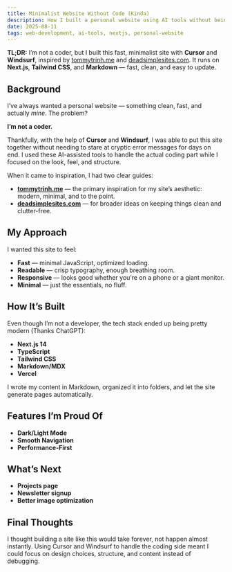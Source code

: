 ```yaml
---
title: Minimalist Website Without Code (Kinda)
description: How I built a personal website using AI tools without being a coder
date: 2025-08-11
tags: web-development, ai-tools, nextjs, personal-website
---  
```


**TL;DR:** I’m not a coder, but I built this fast, minimalist site with **Cursor** and **Windsurf**, inspired by [tommytrinh.me](https://tommytrinh.me/) and [deadsimplesites.com](https://deadsimplesites.com/). It runs on **Next.js**, **Tailwind CSS**, and **Markdown** — fast, clean, and easy to update.

## Background

I’ve always wanted a personal website — something clean, fast, and actually *mine*. The problem?

**I’m not a coder.**

Thankfully, with the help of **Cursor** and **Windsurf**, I was able to put this site together without needing to stare at cryptic error messages for days on end. I used these AI-assisted tools to handle the actual coding part while I focused on the look, feel, and structure.

When it came to inspiration, I had two clear guides:

* **[tommytrinh.me](https://tommytrinh.me/)** — the primary inspiration for my site’s aesthetic: modern, minimal, and to the point.
* **[deadsimplesites.com](https://deadsimplesites.com/)** — for broader ideas on keeping things clean and clutter-free.

## My Approach

I wanted this site to feel:

* **Fast** — minimal JavaScript, optimized loading.
* **Readable** — crisp typography, enough breathing room.
* **Responsive** — looks good whether you’re on a phone or a giant monitor.
* **Minimal** — just the essentials, no fluff.

## How It’s Built

Even though I’m not a developer, the tech stack ended up being pretty modern (Thanks ChatGPT):

* **Next.js 14**
* **TypeScript**
* **Tailwind CSS**
* **Markdown/MDX**
* **Vercel**

I wrote my content in Markdown, organized it into folders, and let the site generate pages automatically.

## Features I’m Proud Of

* **Dark/Light Mode**
* **Smooth Navigation**
* **Performance-First**

## What’s Next

* **Projects page**
* **Newsletter signup**
* **Better image optimization**

## Final Thoughts

I thought building a site like this would take forever, not happen almost instantly. Using Cursor and Windsurf to handle the coding side meant I could focus on design choices, structure, and content instead of debugging.

